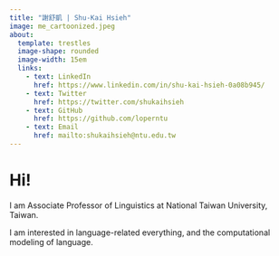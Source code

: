 ```yaml
---
title: "謝舒凱 | Shu-Kai Hsieh"
image: me_cartoonized.jpeg
about: 
  template: trestles
  image-shape: rounded
  image-width: 15em
  links:
    - text: LinkedIn
      href: https://www.linkedin.com/in/shu-kai-hsieh-0a08b945/
    - text: Twitter
      href: https://twitter.com/shukaihsieh
    - text: GitHub
      href: https://github.com/loperntu
    - text: Email
      href: mailto:shukaihsieh@ntu.edu.tw
---
```


# Hi!

I am Associate Professor of Linguistics at National Taiwan University, Taiwan.

I am interested in language-related everything, and the computational modeling of language. 



